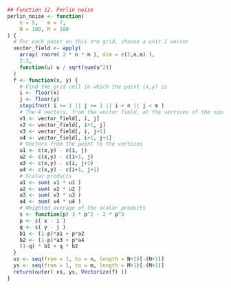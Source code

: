 
```r
## Function 12. Perlin noise
perlin_noise <- function( 
    n = 5,   m = 7,    
    N = 100, M = 100
) {
  # For each point on this n*m grid, choose a unit 1 vector
  vector_field <- apply(
    array( rnorm( 2 * n * m ), dim = c(2,n,m) ),
    2:3,
    function(u) u / sqrt(sum(u^2))
  )
  f <- function(x, y) {
    # Find the grid cell in which the point (x,y) is
    i <- floor(x)
    j <- floor(y)
    stopifnot( i >= 1 || j >= 1 || i < n || j < m )
    # The 4 vectors, from the vector field, at the vertices of the square
    v1 <- vector_field[, i, j]
    v2 <- vector_field[, i+1, j]
    v3 <- vector_field[, i, j+1]
    v4 <- vector_field[, i+1, j+1]
    # Vectors from the point to the vertices
    u1 <- c(x,y) - c(i, j)
    u2 <- c(x,y) - c(i+1, j)
    u3 <- c(x,y) - c(i, j+1)
    u4 <- c(x,y) - c(i+1, j+1)
    # Scalar products
    a1 <- sum( v1 * u1 )
    a2 <- sum( v2 * u2 )
    a3 <- sum( v3 * u3 )
    a4 <- sum( v4 * u4 )
    # Weighted average of the scalar products
    s <- function(p) 3 * p^2 - 2 * p^3
    p <- s( x - i )
    q <- s( y - j )
    b1 <- (1-p)*a1 + p*a2
    b2 <- (1-p)*a3 + p*a4
    (1-q) * b1 + q * b2
  }
  xs <- seq(from = 1, to = n, length = N+1)[-(N+1)]
  ys <- seq(from = 1, to = m, length = M+1)[-(M+1)]
  return(outer( xs, ys, Vectorize(f) ))
}
```

